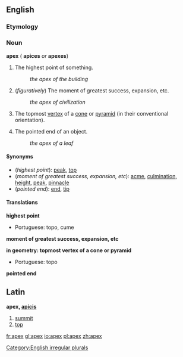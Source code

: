 ==English==
===Etymology===
{{L.}}

=== Noun ===
'''apex''' ({{plural}} '''apices''' ''or'' '''apexes''')

#The highest point of something.
#:''the apex of the building''
#(''figuratively'') The moment of greatest success, expansion, etc.
#:''the apex of civilization''
#{{geometry}} The topmost [[vertex]] of a [[cone]] or [[pyramid]] (in their conventional orientation).
#The pointed end of an object.
#:''the apex of a leaf''

====Synonyms====
*(''highest point''): [[peak]], [[top]]
*(''moment of greatest success, expansion, etc''): [[acme]], [[culmination]], [[height]], [[peak]], [[pinnacle]]
*(''pointed end''): [[end]], [[tip]]

====Translations====

'''highest point'''
{{top}}
{{mid}}
*Portuguese: topo, cume
{{bottom}}

'''moment of greatest success, expansion, etc'''
{{top}}
{{mid}}
{{bottom}}

'''in geometry: topmost vertex of a cone or pyramid'''
{{top}}
{{mid}}
*Portuguese: topo
{{bottom}}

'''pointed end'''
{{top}}
{{mid}}
{{bottom}}

[[Category:English irregular plurals]]

==Latin==

'''apex, [[Wiktionary Appendix:Latin third declension|apicis]]''' {{m}}

#[[summit]]
#[[top]]

[[fr:apex]]
[[gl:apex]]
[[io:apex]]
[[pl:apex]]
[[zh:apex]]